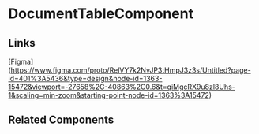 <!-- document-table.stories.mdx -->


<Meta title="QTD Components/DocumentStorage/DocumentTable/README" component={DocumentTableComponent} />

# DocumentTableComponent

<ArgsTable of={DocumentTableComponent} />

## Links

[Figma] (https://www.figma.com/proto/RelVY7k2NvJP3tHmpJ3z3s/Untitled?page-id=401%3A5436&type=design&node-id=1363-15472&viewport=-27658%2C-40863%2C0.6&t=qiMgcRX9u8zl8Uhs-1&scaling=min-zoom&starting-point-node-id=1363%3A15472)

## Related Components
